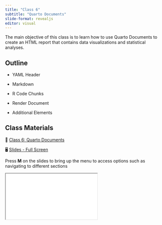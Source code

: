 ```yaml
---
title: "Class 6"
subtitle: "Quarto Documents"
slide-format: revealjs
editor: visual
---
```


The main objective of this class is to learn how to use Quarto Documents to create an HTML report that contains data visualizations and statistical analyses.

## Outline

-   YAML Header

-   Markdown

-   R Code Chunks

-   Render Document

-   Additional Elements

## Class Materials

📘 [Class 6: Quarto Documents](/lectures/lectures-class-6.html)

🖥️ [Slides - Full Screen](/slides/slides-class-6.html){target="_blank"}

Press **M** on the slides to bring up the menu to access options such as navigating to different sections

<div>

```{=html}
<iframe class="slide-deck" src="/slides/slides-class-6.html"></iframe>
```

</div>
